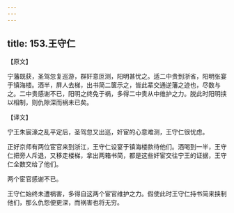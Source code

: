 ```yaml
---
---
---
```

title: 153.王守仁
---



【原文】

宁藩既获，圣驾忽复巡游，群奸意叵测，阳明甚忧之。适二中贵到浙省，阳明张宴于镇海楼。酒半，屏人去梯，出书简二箧示之，皆此辈交通逆藩之迹也，尽数与之。二中贵感谢不已，阳明之终免于祸，多得二中贵从中维护之力。脱此时阳明挟以相制，则仇隙深而祸未已矣。

【译文】

宁王朱宸濠之乱平定后，圣驾忽又出巡，奸宦的心意难测，王守仁很忧虑。

正好京师有两位宦官来到浙江，王守仁设宴于镇海楼款待他们。酒喝到一半，王守仁把旁人斥退，又移走楼梯，拿出两箱书简，都是这些奸宦交往宁王的证据，王守仁全数交给了他们。

两个宦官感谢不已。

王守仁始终未遭祸害，多得自这两个宦官维护之力。假使此时王守仁持书简来挟制他们，那么仇怨便更深，而祸害也将无穷。